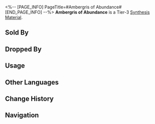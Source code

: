 <%-- [PAGE_INFO]
PageTitle=#Ambergris of Abundance#
[END_PAGE_INFO] --%>
{{Item Infobox
|id          = 182002
|image       = Item Ambergris of Abundance.png
|type        = Synthesis Material
|invCategory = Other Materials
|rarity      = 3
|effect      = Tier 3 Synthesis Material
|description = Jelly-like substance that contains the power of Abundance.<br />Firm but not stiff, with notes of fragrance, it fills your heart with hope the moment it touches your fingertip.<br />Do not ask what it's made of.
|source1     = [[Cloudford: Mara-Struck Soldiers or other enemies]]
}}
{{Description|''"It gives you longevity and abundance, dispelling misfortune and illness."''}}
'''Ambergris of Abundance''' is a Tier-3 [[Synthesis Material]].

==Sold By==
{{Shop Availability}}

==Dropped By==
{{Dropped By}}

==Usage==
{{Craft Usage}}

==Other Languages==
{{Other Languages
|en   = Ambergris of Abundance
|zhs  = 丰饶香涎
|zht  = 豐饒香涎
|ja   = 豊穣香液
|ko   = 풍요의 향기
|es   = Ámbar gris de la Abundancia
|fr   = Ambre gris de l'Abondance
|ru   = Амбра Изобилия
|th   = Ambergris of Abundance
|vi   = Dịch Hương Màu Mỡ
|de   = Ambra des Überflusses
|id   = Ambergris of Abundance
|pt   = Âmbar-gris da Abundância
}}

==Change History==
{{Change History|2.0}}

==Navigation==
{{Synthesis Material Navbox}}